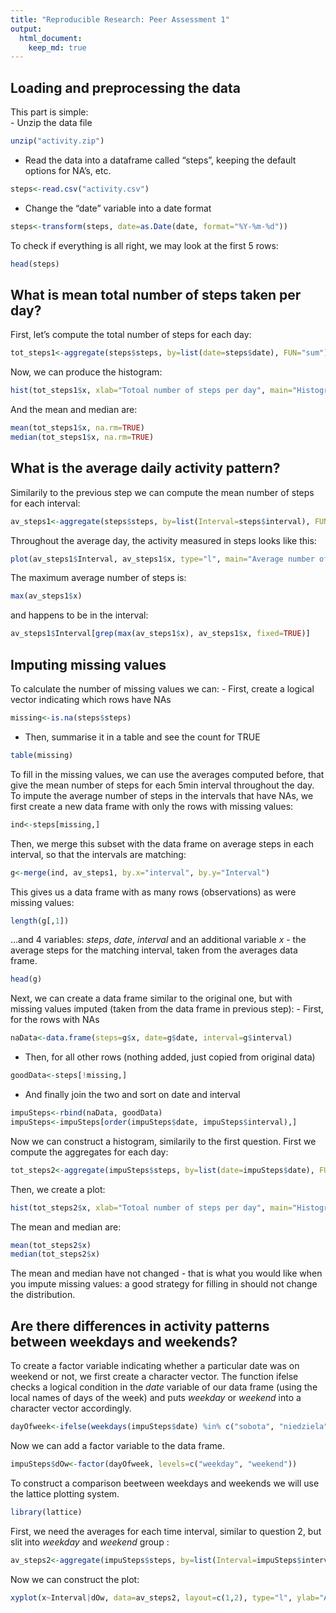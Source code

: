 ```yaml
---
title: "Reproducible Research: Peer Assessment 1"
output: 
  html_document:
    keep_md: true
---
```



## Loading and preprocessing the data
This part is simple:  
- Unzip the data file
```r
unzip("activity.zip")
```
- Read the data into a dataframe called "steps", keeping the default options for NA's, etc.
```r
steps<-read.csv("activity.csv")
```
- Change the "date" variable into a date format
```r
steps<-transform(steps, date=as.Date(date, format="%Y-%m-%d"))
```
To check if everything is all right, we may look at the first 5 rows:
```r
head(steps)
```
## What is mean total number of steps taken per day?
First, let's compute the total number of steps for each day:
```r
tot_steps1<-aggregate(steps$steps, by=list(date=steps$date), FUN="sum")
```
Now, we can produce the histogram:
```r
hist(tot_steps1$x, xlab="Totoal number of steps per day", main="Histogram of steps per day")
```
  
And the mean and median are:
```r
mean(tot_steps1$x, na.rm=TRUE)
median(tot_steps1$x, na.rm=TRUE)
```
## What is the average daily activity pattern?
Similarily to the previous step we can compute the mean number of steps for each interval:
```r
av_steps1<-aggregate(steps$steps, by=list(Interval=steps$interval), FUN="mean", na.rm=TRUE)
```
Throughout the average day, the activity measured in steps looks like this:
```r
plot(av_steps1$Interval, av_steps1$x, type="l", main="Average number of steps throughout the day", xlab="Interval", ylab="Average number of steps")
```
  
The maximum average number of steps is:
```r
max(av_steps1$x)
```
and happens to be in the interval:
```r
av_steps1$Interval[grep(max(av_steps1$x), av_steps1$x, fixed=TRUE)]
```

## Imputing missing values
To calculate the number of missing values we can:
- First, create a logical vector indicating which rows have NAs
```r
missing<-is.na(steps$steps)
```
- Then, summarise it in a table and see the count for TRUE
```r
table(missing)
```
To fill in the missing values, we can use the averages computed before, that give the mean number of steps for each 5min interval throughout the day.  
To impute the average number of steps in the intervals that have NAs, we first create a new data frame with only the rows with missing values:
```r
ind<-steps[missing,]
```
Then, we merge this subset with the data frame on average steps in each interval, so that the intervals are matching:
```r
g<-merge(ind, av_steps1, by.x="interval", by.y="Interval")
```
This gives us a data frame with as many rows (observations) as were missing values:
```r
length(g[,1])
```
...and 4 variables: *steps*, *date*, *interval* and an additional variable *x* - the average steps for the matching interval, taken from the averages data frame.
```r
head(g)
```
Next, we can create a data frame similar to the original one, but with missing values imputed (taken from the data frame in previous step):
- First, for the rows with NAs
```r
naData<-data.frame(steps=g$x, date=g$date, interval=g$interval)
```
- Then, for all other rows (nothing added, just copied from original data)
```r
goodData<-steps[!missing,]
```
- And finally join the two and sort on date and interval
```r
impuSteps<-rbind(naData, goodData)
impuSteps<-impuSteps[order(impuSteps$date, impuSteps$interval),]
```
Now we can construct a histogram, similarily to the first question. First we compute the aggregates for each day:
```r
tot_steps2<-aggregate(impuSteps$steps, by=list(date=impuSteps$date), FUN="sum")
```
Then, we create a plot:
```r
hist(tot_steps2$x, xlab="Totoal number of steps per day", main="Histogram of steps per day, NAs imputed")
```
  
The mean and median are:
```r
mean(tot_steps2$x)
median(tot_steps2$x)
```
The mean and median have not changed - that is what you would like when you impute missing values: a good strategy for filling in should not change the distribution.  

## Are there differences in activity patterns between weekdays and weekends?
To create a factor variable indicating whether a particular date was on weekend or not, we first create a character vector. The function ifelse checks a logical condition in the *date* variable of our data frame (using the local names of days of the week) and puts *weekday* or *weekend* into a character vector accordingly.
```r
dayOfweek<-ifelse(weekdays(impuSteps$date) %in% c("sobota", "niedziela"), "weekend", "weekday")
```
Now we can add a factor variable to the data frame.
```r
impuSteps$dOw<-factor(dayOfweek, levels=c("weekday", "weekend"))
```
To construct a comparison beetween weekdays and weekends we will use the lattice plotting system.
```r
library(lattice)
```
First, we need the averages for each time interval, similar to question 2, but slit into *weekday* and *weekend* group :
```r
av_steps2<-aggregate(impuSteps$steps, by=list(Interval=impuSteps$interval, dOw=impuSteps$dOw), FUN="mean")
```
Now we can construct the plot:
```r
xyplot(x~Interval|dOw, data=av_steps2, layout=c(1,2), type="l", ylab="Average number of steps", main="Average number of steps during weekends and weekdays")
```
